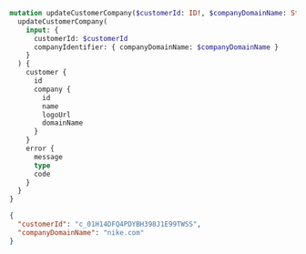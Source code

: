 ```graphql Mutation
mutation updateCustomerCompany($customerId: ID!, $companyDomainName: String!) {
  updateCustomerCompany(
    input: {
      customerId: $customerId
      companyIdentifier: { companyDomainName: $companyDomainName }
    }
  ) {
    customer {
      id
      company {
        id
        name
        logoUrl
        domainName
      }
    }
    error {
      message
      type
      code
    }
  }
}
```

```json Variables
{
  "customerId": "c_01H14DFQ4PDYBH398J1E99TWSS",
  "companyDomainName": "nike.com"
}
```
